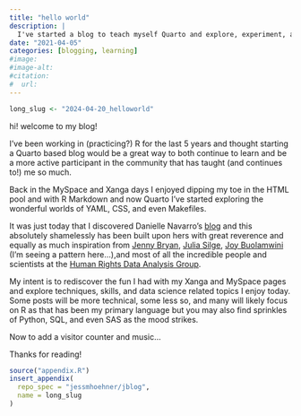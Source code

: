 ```yaml
---
title: "hello world"
description: |
  I've started a blog to teach myself Quarto and explore, experiment, and find excitement in data science and statistics.
date: "2021-04-05"
categories: [blogging, learning]
#image:
#image-alt: 
#citation:
#  url: 
---
```


<!--------------- my typical setup ----------------->

```r
long_slug <- "2024-04-20_helloworld"
```


<!--------------- post begins here ----------------->

hi! welcome to my blog!

I've been working in (practicing?) R for the last 5 years and
thought starting a Quarto based blog would be a great way to both continue to 
learn and be a more active participant in the community that has taught (and continues to!) me so much.

Back in the MySpace and Xanga days I enjoyed dipping my toe in the HTML pool 
and with R Markdown and now Quarto I've started exploring the wonderful worlds 
of YAML, CSS, and even Makefiles.

It was just today that I discovered Danielle Navarro's 
[blog](https://blog.djnavarro.net) and this absolutely shamelessly has been 
built upon hers with great reverence and equally as much inspiration from 
[Jenny Bryan](https://jennybryan.org/about/), [Julia Silge](https://juliasilge.com/blog/),
[Joy Buolamwini](https://poetofcode.com) (I'm seeing a pattern here...),and most of all the incredible people 
and scientists at the [Human Rights Data Analysis Group](https://hrdag.org/tech-corner/).

My intent is to rediscover the fun I had with my Xanga and MySpace pages 
and explore techniques, skills, and data science related topics I enjoy today. 
Some posts will be more technical, some less so, and many will likely focus on R as
that has been my primary language but you may also find sprinkles of Python, 
SQL, and even SAS as the mood strikes.

Now to add a visitor counter and music...

Thanks for reading!

<!--------------- appendices go here ----------------->

```r
source("appendix.R")
insert_appendix(
  repo_spec = "jessmhoehner/jblog", 
  name = long_slug
)
```